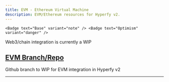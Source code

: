 ```yaml
---
title: EVM - Ethereum Virtual Machine
description: EVM/Ethereum resources for Hyperfy v2.
---
```



    <Badge text="Base" variant="note" /> <Badge text="Optimism" variant="danger" />
<Aside>Web3/chain integration is currently a WIP</Aside>


## [EVM Branch/Repo](https://github.com/peezy/hyperfy/tree/evm_dev)
Github branch to WIP for EVM integration in Hyperfy v2

<LinkCard title="Learn to use Wagmi" href="https://wagmi.sh/" />



---